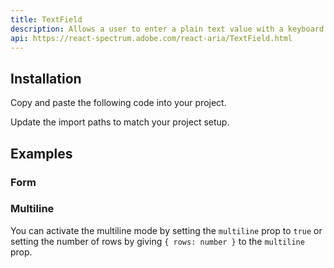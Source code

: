 ```yaml
---
title: TextField
description: Allows a user to enter a plain text value with a keyboard.
api: https://react-spectrum.adobe.com/react-aria/TextField.html
---
```


<ComponentPreview name="ui/text-field/demo.tsx" />

## Installation

<Steps>

<Step>Copy and paste the following code into your project.</Step>

<ComponentSource name="ui/text-field/index.tsx" />

<Step>Update the import paths to match your project setup.</Step>

</Steps>

## Examples

### Form

<ComponentPreview name="ui/text-field/examples/form.tsx" />

### Multiline

You can activate the multiline mode by setting the `multiline` prop to `true` or setting the number of rows by giving `{ rows: number }` to the `multiline` prop.

<ComponentPreview name="ui/text-field/examples/multiline.tsx" />
